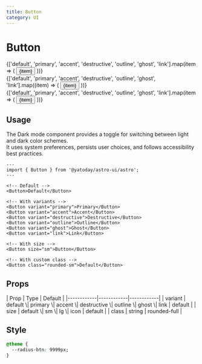 ```yaml
---
title: Button
category: UI
---
```


# Button


<div className="space-y-12">
  <Demo title="Default">
    <div className="flex flex-wrap gap-2">
      {['default', 'primary', 'accent', 'destructive', 'outline', 'ghost', 'link'].map(item => (
        <Button variant={item} class="capitalize">{item}</Button>
      ))}
    </div>
  </Demo>

<Demo title="Size: sm">
  <div className="flex flex-wrap gap-2">
    {['default', 'primary', 'accent', 'destructive', 'outline', 'ghost', 'link'].map((item) => (
      <Button size="sm" variant={item} class="capitalize">
        {item}
      </Button>
    ))}
  </div>
</Demo>

  <Demo title="Size: lg">
    <div className="flex flex-wrap gap-2">
      {['default', 'primary', 'accent', 'destructive', 'outline', 'ghost', 'link'].map(item => (
        <Button size="lg" variant={item} class="capitalize">{item}</Button>
      ))}
    </div>
  </Demo>
</div>

## Usage

The Dark mode component provides a toggle for switching between light and dark color schemes. <br /> It uses system preferences, persists user choices, and follows accessibility best practices.

```astro
---
import { Button } from '@yatoday/astro-ui/astro';
---

<!-- Default -->
<Button>Default</Button>

<!-- With variants -->
<Button variant="primary">Primary</Button>
<Button variant="accent">Accent</Button>
<Button variant="destructive">Destructive</Button>
<Button variant="outline">Outline</Button>
<Button variant="ghost">Ghost</Button>
<Button variant="link">Link</Button>

<!-- With size -->
<Button size="sm">Button</Button>

<!-- With custom class -->
<Button class="rounded-sm">Default</Button>
```

## Props

<div className="overflow-x-auto">
  <div className="min-w-xl">
    | Prop | Type | Default | 
    |------------|------------|------------| 
    | variant | default \| primary \| accent \| destructive \| outline \| ghost \| link | default | | size | default \| sm \| lg \| icon | default | 
    | class | string | rounded-full |
  </div>
</div>

## Style

```css
@theme {
  --radius-btn: 9999px;
}
```
